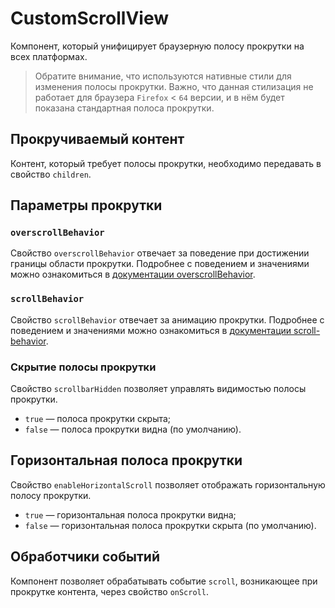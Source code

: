 <Overview>

# CustomScrollView

Компонент, который унифицирует браузерную полосу прокрутки на всех платформах.

</Overview>

> Обратите внимание, что используются нативные стили для изменения полосы прокрутки.
> Важно, что данная стилизация не работает для браузера `Firefox` < `64` версии,
> и в нём будет показана стандартная полоса прокрутки.

## Прокручиваемый контент

Контент, который требует полосы прокрутки, необходимо передавать в свойство `children`.

## Параметры прокрутки

### `overscrollBehavior`

Свойство `overscrollBehavior` отвечает за поведение при достижении границы области прокрутки.
Подробнее с поведением и значениями можно ознакомиться в [документации overscrollBehavior](https://developer.mozilla.org/ru/docs/Web/CSS/overscroll-behavior).

### `scrollBehavior`

Свойство `scrollBehavior` отвечает за анимацию прокрутки.
Подробнее с поведением и значениями можно ознакомиться в [документации scroll-behavior](https://developer.mozilla.org/ru/docs/Web/CSS/scroll-behavior).

### Скрытие полосы прокрутки

Свойство `scrollbarHidden` позволяет управлять видимостью полосы прокрутки.

- `true` — полоса прокрутки скрыта;
- `false` — полоса прокрутки видна (по умолчанию).

## Горизонтальная полоса прокрутки

Свойство `enableHorizontalScroll` позволяет отображать горизонтальную полосу прокрутки.

- `true` — горизонтальная полоса прокрутки видна;
- `false` — горизонтальная полоса прокрутки скрыта (по умолчанию).

## Обработчики событий

Компонент позволяет обрабатывать событие `scroll`, возникающее при прокрутке контента, через свойство `onScroll`.
